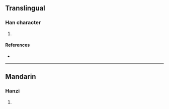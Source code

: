 {{character info/new}}
{{also|澛}}
==Translingual==

===Han character===
{{Han char|rn=85|rad=水|as=15|sn=18|four=|canj=ENWA|ids=⿰氵魯}}

# {{defn|Han|sort=水15}}

====References====
* {{Han ref|kx=0658.170|dkj=18574|hdz=31780.010|uh=7002|ud=28674}}

----

==Mandarin==

===Hanzi===
{{cmn-hanzi|pin=[[jiōng]] ([[jiong1]]), [[lǔ]] ([[lu3]]), [[yíng]] ([[ying2]])|wg=chiung<sup>1</sup>, lu<sup>3</sup>, ying<sup>2</sup>}}

# {{defn|lang=cmn|sort=水15}}